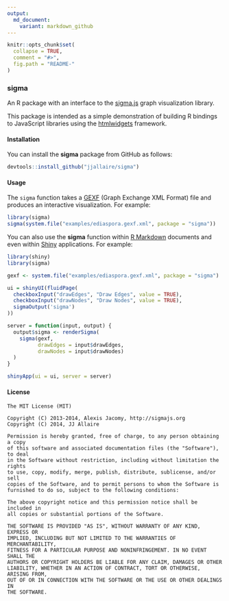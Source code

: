 ```yaml
---
output:
  md_document:
    variant: markdown_github
---
```


<!-- README.md is generated from README.Rmd. Please edit that file -->

```r
knitr::opts_chunk$set(
  collapse = TRUE,
  comment = "#>",
  fig.path = "README-"
)
```

### sigma

An R package with an interface to the [sigma.js](http://sigmajs.org) graph visualization library.

This package is intended as a simple demonstration of building R bindings to JavaScript libraries using the [htmlwidgets](https://github.com/ramnathv/htmlwidgets) framework. 

#### Installation

You can install the **sigma** package from GitHub as follows:

```r
devtools::install_github("jjallaire/sigma")
```

#### Usage

The `sigma` function takes a [GEXF](http://gexf.net/format/) (Graph Exchange XML Format) file and produces an interactive visualization. For example:

```r
library(sigma)
sigma(system.file("examples/ediaspora.gexf.xml", package = "sigma"))
```

You can also use the **sigma** function within [R Markdown](http://rmarkdown.rstudio.com) documents and even within [Shiny](http://shiny.rstudio.com) applications. For example:

```r
library(shiny)
library(sigma)

gexf <- system.file("examples/ediaspora.gexf.xml", package = "sigma")

ui = shinyUI(fluidPage(
  checkboxInput("drawEdges", "Draw Edges", value = TRUE),
  checkboxInput("drawNodes", "Draw Nodes", value = TRUE),
  sigmaOutput('sigma')
))

server = function(input, output) {
  output$sigma <- renderSigma(
    sigma(gexf, 
          drawEdges = input$drawEdges, 
          drawNodes = input$drawNodes)
  )
}

shinyApp(ui = ui, server = server)
```

#### License

```
The MIT License (MIT)

Copyright (C) 2013-2014, Alexis Jacomy, http://sigmajs.org
Copyright (C) 2014, JJ Allaire

Permission is hereby granted, free of charge, to any person obtaining a copy
of this software and associated documentation files (the "Software"), to deal
in the Software without restriction, including without limitation the rights
to use, copy, modify, merge, publish, distribute, sublicense, and/or sell
copies of the Software, and to permit persons to whom the Software is
furnished to do so, subject to the following conditions:

The above copyright notice and this permission notice shall be included in
all copies or substantial portions of the Software.

THE SOFTWARE IS PROVIDED "AS IS", WITHOUT WARRANTY OF ANY KIND, EXPRESS OR
IMPLIED, INCLUDING BUT NOT LIMITED TO THE WARRANTIES OF MERCHANTABILITY,
FITNESS FOR A PARTICULAR PURPOSE AND NONINFRINGEMENT. IN NO EVENT SHALL THE
AUTHORS OR COPYRIGHT HOLDERS BE LIABLE FOR ANY CLAIM, DAMAGES OR OTHER
LIABILITY, WHETHER IN AN ACTION OF CONTRACT, TORT OR OTHERWISE, ARISING FROM,
OUT OF OR IN CONNECTION WITH THE SOFTWARE OR THE USE OR OTHER DEALINGS IN
THE SOFTWARE.
```
